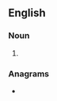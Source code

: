 ==English==

===Noun===
{{head|en|noun form}}

# {{plural of|en|melanin}}

===Anagrams===
* {{anagrams|en|a=aeilmnns|Lemnians|linesman}}